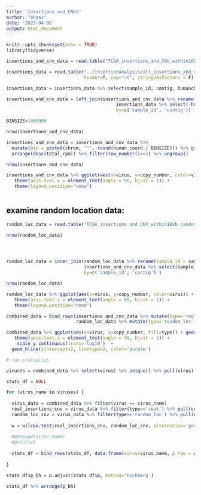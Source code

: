 ```yaml
---
title: "Insertions_and_CNVs"
author: "bhaas"
date: '2023-04-06'
output: html_document
---
```


```r
knitr::opts_chunk$set(echo = TRUE)
library(tidyverse)

```


```r

insertions_and_cnv_data = read.table("TCGA_insertions_and_CNV_within10kb", sep="\t", header=T, stringsAsFactors = F) %>% unique()

```


```r


insertions_data = read.table("../InsertionAnalysis/all_insertions_and_virus_content_merged.FILTERED.tsv", 
                             header=T, sep="\t", stringsAsFactors = F)

insertions_data = insertions_data %>% select(sample_id, contig, humanchr, human_coord, total_rpm)


```

```r

insertions_and_cnv_data = left_join(insertions_and_cnv_data %>% rename(sample_id = sample, contig=insertion), 
                                         insertions_data %>% select(-humanchr),
                                         by=c('sample_id', 'contig'))

```



```r

BINSIZE=1000000

nrow(insertions_and_cnv_data)

insertions_and_cnv_data = insertions_and_cnv_data %>% 
  mutate(bin = paste0(chrom, "^", round(human_coord / BINSIZE))) %>% group_by(sample_id, bin) %>% 
  arrange(desc(total_rpm)) %>% filter(row_number()==1) %>% ungroup()

nrow(insertions_and_cnv_data)

```


```r

insertions_and_cnv_data %>% ggplot(aes(x=virus, y=copy_number, color=virus)) + geom_boxplot() + 
   theme(axis.text.x = element_text(angle = 90, hjust = 1)) +
   theme(legend.position="none")
  

```

## examine random location data:

```r

random_loc_data = read.table("TCGA_insertions_and_CNV_within10kb.random_loc", header=T, sep="\t", stringsAsFactors = F)

nrow(random_loc_data)





```

```r

random_loc_data = inner_join(random_loc_data %>% rename(sample_id = sample, contig=insertion),
                             insertions_and_cnv_data %>% select(sample_id, contig),
                             by=c('sample_id', 'contig') )

nrow(random_loc_data)

```

```r

random_loc_data %>% ggplot(aes(x=virus, y=copy_number, color=virus)) + geom_boxplot() + 
   theme(axis.text.x = element_text(angle = 90, hjust = 1)) +
   theme(legend.position="none")

```



```r

combined_data = bind_rows(insertions_and_cnv_data %>% mutate(type='real'),
                          random_loc_data %>% mutate(type='random_loc'))

```


```r

combined_data %>% ggplot(aes(x=virus, y=copy_number, fill=type)) + geom_boxplot() +
   theme(axis.text.x = element_text(angle = 90, hjust = 1)) +
    scale_y_continuous(trans='log10')  +
  geom_hline(yintercept=2, linetype=2, color='purple')

```


```r
# run statistics

viruses = combined_data %>% select(virus) %>% unique() %>% pull(virus)

stats_df = NULL

for (virus_name in viruses) {
  
  virus_data = combined_data %>% filter(virus == virus_name)
  real_insertions_cnv = virus_data %>% filter(type=='real') %>% pull(copy_number)
  random_loc_cnv = virus_data %>% filter(type=='random_loc') %>% pull(copy_number)
  
  w = wilcox.test(real_insertions_cnv, random_loc_cnv, alternative='greater')
 
  #message(virus_name)
  #print(w)
  
  stats_df = bind_rows(stats_df, data.frame(virus=virus_name, p_raw = w$p.value))
  
}

stats_df$p_bh = p.adjust(stats_df$p, method='hochberg')

stats_df %>% arrange(p_bh)

```